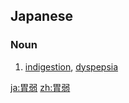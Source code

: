 ==Japanese==
{{ja-kanjitab|い|じゃく|yomi=on}}

===Noun===
{{ja-noun|いじゃく}}

# [[indigestion]], [[dyspepsia]]

[[ja:胃弱]]
[[zh:胃弱]]